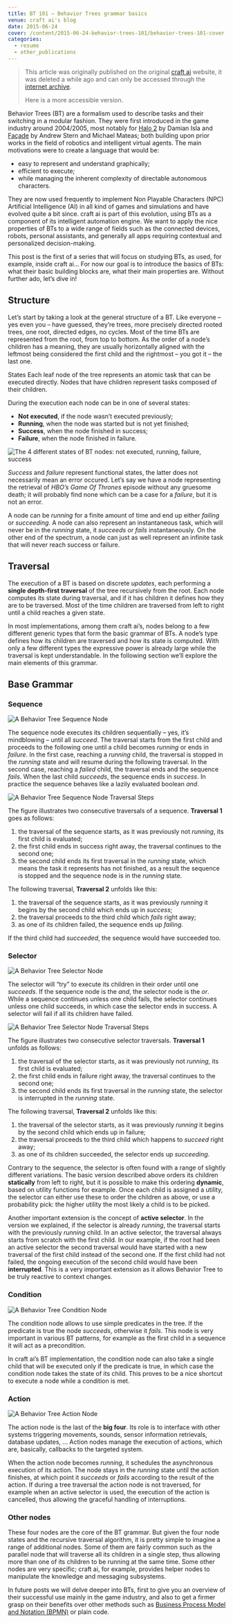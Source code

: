 ```yaml
---
title: BT 101 – Behavior Trees grammar basics
venue: craft ai's blog
date: 2015-06-24
cover: /content/2015-06-24-behavior-trees-101/behavior-trees-101-cover.jpg
categories:
  - resume
  - other_publications
---
```


> This article was originally published on the original [craft ai](https://www.craft.ai) website, it was deleted a while ago and can only be accessed through the [internet archive](https://web.archive.org/web/20181121124618/http://www.craft.ai/blog/bt-101-behavior-trees-grammar-basics/).
>
> Here is a more accessible version.

Behavior Trees (BT) are a formalism used to describe tasks and their switching in a modular fashion. They were first introduced in the game industry around 2004/2005, most notably for [Halo 2](https://www.gamedeveloper.com/programming/gdc-2005-proceeding-handling-complexity-in-the-i-halo-2-i-ai) by Damian Isla and [Façade](https://web.archive.org/web/20150520061903/http://aigamedev.com/open/review/facade-ai/) by Andrew Stern and Michael Mateas; both building upon prior works in the field of robotics and intelligent virtual agents. The main motivations were to create a language that would be:

- easy to represent and understand graphically;
- efficient to execute;
- while managing the inherent complexity of directable autonomous characters.

They are now used frequently to implement Non Playable Characters (NPC) Artificial Intelligence (AI) in all kind of games and simulations and have evolved quite a bit since. craft ai is part of this evolution, using BTs as a component of its intelligent automation engine. We want to apply the nice properties of BTs to a wide range of fields such as the connected devices, robots, personal assistants, and generally all apps requiring contextual and personalized decision-making.

This post is the first of a series that will focus on studying BTs, as used, for example, inside craft ai… For now our goal is to introduce the basics of BTs: what their basic building blocks are, what their main properties are. Without further ado, let’s dive in!

## Structure

Let’s start by taking a look at the general structure of a BT. Like everyone – yes even you – have guessed, they’re trees, more precisely directed rooted trees, one root, directed edges, no cycles. Most of the time BTs are represented from the root, from top to bottom. As the order of a node’s children has a meaning, they are usually horizontally aligned with the leftmost being considered the first child and the rightmost – you got it – the last one.

States
Each leaf node of the tree represents an atomic task that can be executed directly. Nodes that have children represent tasks composed of their children.

During the execution each node can be in one of several states:

- **Not executed**, if the node wasn’t executed previously;
- **Running**, when the node was started but is not yet finished;
- **Success**, when the node finished in success;
- **Failure**, when the node finished in failure.

![The 4 different states of BT nodes: not executed, running, failure, success](/content/2015-06-24-behavior-trees-101/behavior-trees-states.jpg)

_Success_ and _failure_ represent functional states, the latter does not necessarily mean an error occured. Let’s say we have a node representing the retrieval of _HBO’s Game Of Thrones_ episode without any gruesome death; it will probably find none which can be a case for a _failure_, but it is not an error.

A node can be _running_ for a finite amount of time and end up either _failing_ or _succeeding_. A node can also represent an instantaneous task, which will never be in the _running_ state, it _succeeds_ or _fails_ instantaneously. On the other end of the spectrum, a node can just as well represent an infinite task that will never reach success or failure.

## Traversal

The execution of a BT is based on discrete _updates_, each performing a **single depth-first traversal** of the tree recursively from the root. Each node computes its state during traversal, and if it has children it defines how they are to be traversed. Most of the time children are traversed from left to right until a child reaches a given state.

In most implementations, among them craft ai’s, nodes belong to a few different generic types that form the basic grammar of BTs. A node’s type defines how its children are traversed and how its state is computed. With only a few different types the expressive power is already large while the traversal is kept understandable. In the following section we’ll explore the main elements of this grammar.

## Base Grammar

### Sequence

![A Behavior Tree Sequence Node](/content/2015-06-24-behavior-trees-101/behavior-trees-sequence-node.jpg)

The sequence node executes its children sequentially – yes, it’s mindblowing – until all _succeed_. The traversal starts from the first child and proceeds to the following one until a child becomes _running_ or ends in _failure_. In the first case, reaching a _running_ child, the traversal is stopped in the _running_ state and will resume during the following traversal. In the second case, reaching a _failed_ child, the traversal ends and the sequence _fails_.
When the last child _succeeds_, the sequence ends in _success_. In practice the sequence behaves like a lazily evaluated boolean _and_.

![A Behavior Tree Sequence Node Traversal Steps](/content/2015-06-24-behavior-trees-101/behavior-trees-sequence-traversal-steps.jpg)

The figure illustrates two consecutive traversals of a sequence. **Traversal 1** goes as follows:

1. the traversal of the sequence starts, as it was previously not _running_, its first child is evaluated;
2. the first child ends in success right away, the traversal continues to the second one;
3. the second child ends its first traversal in the _running_ state, which means the task it represents has not finished, as a result the sequence is stopped and the sequence node is in the _running_ state.

The following traversal, **Traversal 2** unfolds like this:

1. the traversal of the sequence starts, as it was previously _running_ it begins by the second child which ends up in _success_;
2. the traversal proceeds to the third child which _fails_ right away;
3. as one of its children failed, the sequence ends up _failing_.

If the third child had _succeeded_, the sequence would have succeeded too.

### Selector

![A Behavior Tree Selector Node](/content/2015-06-24-behavior-trees-101/behavior-trees-selector-node.jpg)

The selector will “try” to execute its children in their order until one _succeeds_. If the sequence node is the _and_, the selector node is the _or_. While a sequence continues unless one child fails, the selector continues unless one child succeeds, in which case the selector ends in success. A selector will fail if all its children have failed.

![A Behavior Tree Selector Node Traversal Steps](/content/2015-06-24-behavior-trees-101/behavior-trees-selector-traversal-steps.jpg)

The figure illustrates two consecutive selector traversals. **Traversal 1** unfolds as follows:

1. the traversal of the selector starts, as it was previously not _running_, its first child is evaluated;
2. the first child ends in failure right away, the traversal continues to the second one;
3. the second child ends its first traversal in the _running_ state, the selector is interrupted in the _running_ state.

The following traversal, **Traversal 2** unfolds like this:

1. the traversal of the selector starts, as it was previously _running_ it begins by the second child which ends up in failure;
2. the traversal proceeds to the third child which happens to _succeed_ right away;
3. as one of its children succeeded, the selector ends up _succeeding_.

Contrary to the sequence, the selector is often found with a range of slightly different variations. The basic version described above orders its children **statically** from left to right, but it is possible to make this ordering **dynamic**, based on utility functions for example. Once each child is assigned a utility, the selector can either use these to order the children as above, or use a probability pick: the higher utility the most likely a child is to be picked.

Another important extension is the concept of **active selector**. In the version we explained, if the selector is already _running_, the traversal starts with the previously _running_ child. In an active selector, the traversal always starts from scratch with the first child. In our example, if the root had been an active selector the second traversal would have started with a new traversal of the first child instead of the second one. If the first child had not failed, the ongoing execution of the second child would have been **interrupted**. This is a very important extension as it allows Behavior Tree to be truly reactive to context changes.

### Condition

![A Behavior Tree Condition Node](/content/2015-06-24-behavior-trees-101/behavior-trees-condition-node.jpg)

The condition node allows to use simple predicates in the tree. If the predicate is true the node _succeeds_, otherwise it _fails_. This node is very important in various BT patterns, for example as the first child in a sequence it will act as a precondition.

In craft ai’s BT implementation, the condition node can also take a single child that will be executed only if the predicate is true, in which case the condition node takes the state of its child. This proves to be a nice shortcut to execute a node while a condition is met.

### Action

![A Behavior Tree Action Node](/content/2015-06-24-behavior-trees-101/behavior-trees-action-node.jpg)

The action node is the last of the **big four**. Its role is to interface with other systems triggering movements, sounds, sensor information retrievals, database updates, ... Action nodes manage the execution of actions, which are, basically, callbacks to the targeted system.

When the action node becomes _running_, it schedules the asynchronous execution of its action. The node stays in the _running_ state until the action finishes, at which point it _succeeds_ or _fails_ according to the result of the action. If during a tree traversal the action node is not traversed, for example when an active selector is used, the execution of the action is cancelled, thus allowing the graceful handling of interruptions.

### Other nodes

These four nodes are the core of the BT grammar. But given the four node states and the recursive traversal algorithm, it is pretty simple to imagine a range of additional nodes. Some of them are fairly common such as the parallel node that will traverse all its children in a single step, thus allowing more than one of its children to be running at the same time. Some other nodes are very specific; craft ai, for example, provides helper nodes to manipulate the knowledge and messaging subsystems.

In future posts we will delve deeper into BTs, first to give you an overview of their successful use mainly in the game industry, and also to get a firmer grasp on their benefits over other methods such as [Business Process Model and Notation (BPMN)](https://en.wikipedia.org/wiki/Business_Process_Model_and_Notation) or plain code.
